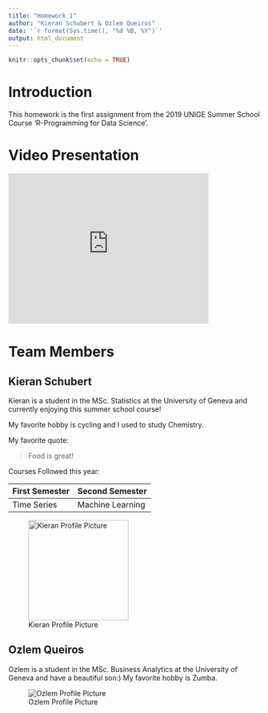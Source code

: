 ```yaml
---
title: "Homework 1"
author: "Kieran Schubert & Ozlem Queiros"
date: '`r format(Sys.time(), "%d %B, %Y")`'
output: html_document
---
```


```r
knitr::opts_chunk$set(echo = TRUE)
```

# Introduction

This homework is the first assignment from the 2019 UNIGE Summer School Course 'R-Programming for Data Science'.

# Video Presentation
<iframe width='400' height='300' src='https://www.youtube.com/embed/WpE_xMRiCLE' frameborder='0' allowfullscreen></iframe>

# Team Members

## Kieran Schubert

Kieran is a student in the MSc. Statistics at the University of Geneva and currently
enjoying this summer school course! 

My favorite hobby is cycling and I used to study Chemistry.

My favorite quote:

> Food is great!

Courses Followed this year:

First Semester | Second Semester
---|---
Time Series | Machine Learning

![Kieran Profile Picture](kieran_profile.jpg){width=250px, height=200px}

## Ozlem Queiros

Ozlem is a student in the MSc. Business Analytics at the University of Geneva and have a beautiful son:)
My favorite hobby is Zumba.

![Ozlem Profile Picture](Ozlem_Profile2.jpeg)
